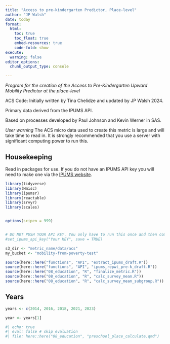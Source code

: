 ```yaml
---
title: "Access to pre-kindergarten Predictor, Place-level"
author: "JP Walsh"
date: today
format:
  html:
    toc: true
    toc_float: true
    embed-resources: true
    code-fold: show
execute: 
  warning: false
editor_options: 
  chunk_output_type: console

---
```


*Program for the creation of the Access to Pre-Kindergarten Upward Mobility Predictor at the place-level*

ACS Code: Initially written by Tina Chelidze and updated by JP Walsh 2024.

Primary data derived from the IPUMS API.

Based on processes developed by Paul Johnson and Kevin Werner in SAS.

*User warning* The ACS micro data used to create this metric is large and will take time to read in. It is strongly recommended that you use a server with significant computing power to run this.

## Housekeeping

Read in packages for use. If you do not have an IPUMS API key you will need to make one via the [IPUMS website](https://www.ipums.org/).

```r
library(tidyverse)
library(Hmisc)
library(ipumsr)
library(reactable)
library(srvyr)
library(scales)


options(scipen = 999)


# DO NOT PUSH YOUR API KEY. You only have to run this once and then comment it out as below.
#set_ipums_api_key("Your KEY", save = TRUE)

s3_dir <- "metric_name/data/acs"
my_bucket <- "mobility-from-poverty-test"

source(here::here("functions", "API", "extract_ipums_draft.R"))
source(here::here("functions", "API", "ipums_repwt_pre-k_draft.R"))
source(here::here("08_education", "R", "finalize_metric.R"))
source(here::here("08_education", "R", "calc_survey_mean.R"))
source(here::here("08_education", "R", "calc_survey_mean_subgroup.R"))
```

## Years

```r
years <- c(2014, 2016, 2018, 2021, 2023)

year <- years[1]
```

```r
#| echo: true
#| eval: false # skip evaluation
#| file: here::here("08_education", "preschool_place_calculate.qmd")
```


